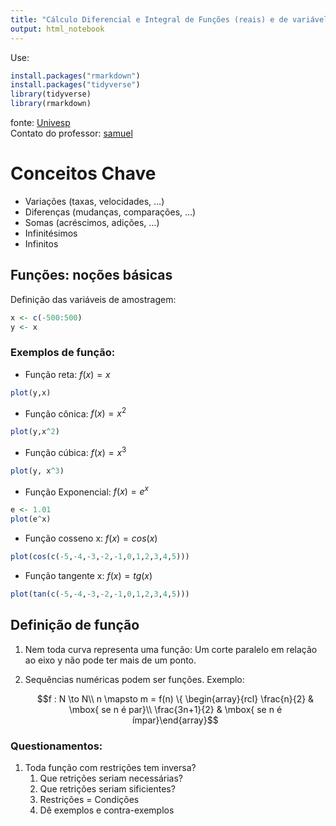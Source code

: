 ```yaml
---
title: "Cálculo Diferencial e Integral de Funções (reais) e de variável real"
output: html_notebook
---
```

Use:
```r
install.packages("rmarkdown")
install.packages("tidyverse")
library(tidyverse)
library(rmarkdown)
```


fonte: [Univesp](https://www.youtube.com/watch?v=KOfsnjaTZvY&t=1160s&ab_channel=UNIVESP) \
Contato do professor: [samuel](samuel@ime.unicamp.br)

# Conceitos Chave
- Variações (taxas, velocidades, ...)
- Diferenças (mudanças, comparações, ...)
- Somas (acréscimos, adições, ...)
- Infinitésimos
- Infinitos

## Funções: noções básicas
Definição das variáveis de amostragem:
```r
x <- c(-500:500)
y <- x
```
### Exemplos de função:

- Função reta: $f(x) = x$
```r
plot(y,x)
```
- Função cônica: $f(x) = x^2$
```r
plot(y,x^2)
```
- Função cúbica: $f(x) = x^3$
```r
plot(y, x^3)
```
- Função Exponencial: $f(x) = e^x$
```r
e <- 1.01
plot(e^x)
```
- Função cosseno x: $f(x) = cos(x)$
```r
plot(cos(c(-5,-4,-3,-2,-1,0,1,2,3,4,5)))
```
- Função tangente x: $f(x) = tg(x)$
```r
plot(tan(c(-5,-4,-3,-2,-1,0,1,2,3,4,5)))
```

## Definição de função
1. Nem toda curva representa uma função: Um corte paralelo em relação ao eixo y não pode ter mais de um ponto.

2. Sequências numéricas podem ser funções.
  Exemplo: 
  
    $$f : N \to  N\\
    n \mapsto m = f(n) \{ 
    \begin{array}{rcl} \frac{n}{2} & \mbox{    se n é par}\\
    \frac{3n+1}{2} & \mbox{    se n é ímpar}\end{array}$$
    
    
### Questionamentos:
1. Toda função com restrições tem inversa?
    1. Que retrições seriam necessárias?
    2. Que retrições seriam sificientes?
    3. Restrições = Condições
    4. Dê exemplos e contra-exemplos